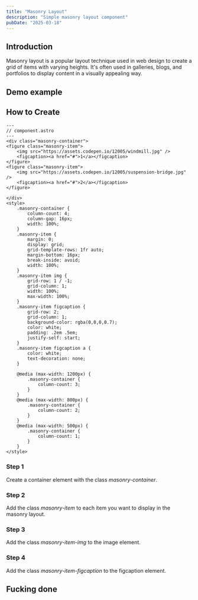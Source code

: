 ```yaml
---
title: "Masonry Layout"
description: "Simple masonry layout component"
pubDate: "2025-03-18"
---
```


## Introduction

Masonry layout is a popular layout technique used in web design to create a grid of items with varying heights. It's often used in galleries, blogs, and portfolios to display content in a visually appealing way.

## Demo example


<Component />

## How to Create

```astro
---
// component.astro
---
<div class="masonry-container">
<figure class="masonry-item">
    <img src="https://assets.codepen.io/12005/windmill.jpg" />
    <figcaption><a href="#">1</a></figcaption>
</figure>
<figure class="masonry-item">
    <img src="https://assets.codepen.io/12005/suspension-bridge.jpg" />
    <figcaption><a href="#">2</a></figcaption>
</figure>

</div>
<style>
    .masonry-container {
        column-count: 4;
        column-gap: 16px;
        width: 100%;
    }
    .masonry-item {
        margin: 0;
        display: grid;
        grid-template-rows: 1fr auto;
        margin-bottom: 16px;
        break-inside: avoid;
        width: 100%;
    }
    .masonry-item img {
        grid-row: 1 / -1;
        grid-column: 1;
        width: 100%;
        max-width: 100%;
    }
    .masonry-item figcaption {
        grid-row: 2;
        grid-column: 1;
        background-color: rgba(0,0,0,0.7);
        color: white;
        padding: .2em .5em;
        justify-self: start;
    }
    .masonry-item figcaption a {
        color: white;
        text-decoration: none;
    }

    @media (max-width: 1200px) {
        .masonry-container {
            column-count: 3;
        }   
    }
    @media (max-width: 800px) {
        .masonry-container {
            column-count: 2;
        }
    }
    @media (max-width: 500px) {
        .masonry-container {
            column-count: 1;
        }
    }
</style>

```

### Step 1

Create a container element with the class _masonry-container_.

### Step 2

Add the class _masonry-item_ to each item you want to display in the masonry layout.

### Step 3

Add the class _masonry-item-img_ to the image element.

### Step 4

Add the class _masonry-item-figcaption_ to the figcaption element.


## Fucking done